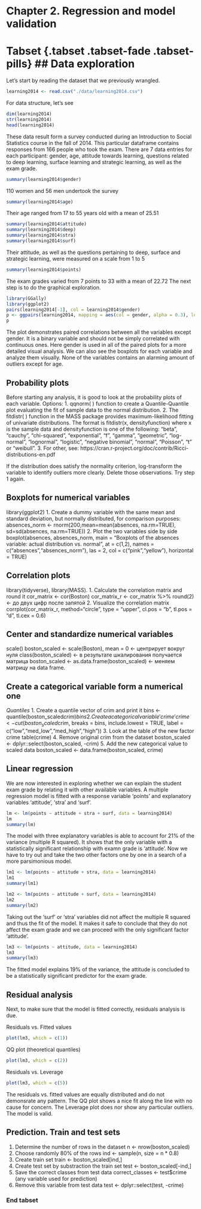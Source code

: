 # Chapter 2. Regression and model validation

# Tabset {.tabset .tabset-fade .tabset-pills} ## Data exploration
Let's start by reading the dataset that we previously wrangled.
```r
learning2014 <- read.csv("./data/learning2014.csv")
``` 

For data structure, let's see
```r
dim(learning2014)
str(learning2014)
head(learning2014)
``` 

These data result form a survey conducted during an Introduction to Social Statistics course in the fall of 2014. This particular dataframe contains responses from 166 people who took the exam. There are 7 data entries for each participant: gender, age, attitude towards learning, questions related to deep learning, surface learning and strategic learning, as well as the exam grade.

```r
summary(learning2014$gender)
``` 
110 women and 56 men undertook the survey
```r
summary(learning2014$age)
``` 
Their age ranged from 17 to 55 years old with a mean of 25.51
```r
summary(learning2014$attitude)
summary(learning2014$deep)
summary(learning2014$stra)
summary(learning2014$surf)
``` 
Their attitude, as well as the questions pertaining to deep, surface and strategic learning, were measured on a scale from 1 to 5
```r
summary(learning2014$points)
``` 
The exam grades varied from 7 points to 33 with a mean of 22.72
The next step is to do the graphical exploration.
```r
library(GGally)
library(ggplot2)
pairs(learning2014[-1], col = learning2014$gender)
p <- ggpairs(learning2014, mapping = aes(col = gender, alpha = 0.3), lower = list(combo = wrap("facethist", bins = 20)))
p
``` 

The plot demonstrates paired correlations between all the variables except gender. It is a binary variable and should not be simply correlated with continuous ones. Here gender is used in all of the paired plots for a more detailed visual analysis. We can also see the boxplots for each variable and analyze them visually. None of the variables contains an alarming amount of outliers except for age.

## Probability plots
Before starting any analysis, it is good to look at the probability plots of each variable.
Options:
1. qqnorm( ) function to create a Quantile-Quantile plot evaluating the fit of sample data to the normal distribution.
2. The fitdistr( ) function in the MASS package provides maximum-likelihood fitting of univariate distributions. The format is fitdistr(x, densityfunction) where x is the sample data and densityfunction is one of the following: "beta", "cauchy", "chi-squared", "exponential", "f", "gamma", "geometric", "log-normal", "lognormal", "logistic", "negative binomial", "normal", "Poisson", "t" or "weibull".
3. For other, see: https://cran.r-project.org/doc/contrib/Ricci-distributions-en.pdf

If the distribution does satisfy the normality criterion, log-transform the variable to identify outliers more clearly.
Delete those observations.
Try step 1 again.

## Boxplots for numerical variables
library(ggplot2)
1. Create a dummy variable with the same mean and standard deviation, but normally distributed, for comparison purposes:
absences_norm <- rnorm(200,mean=mean(absences, na.rm=TRUE), sd=sd(absences, na.rm=TRUE))
2. Plot the two variables side by side
boxplot(absences, absences_norm, main = "Boxplots of the absences variable: actual distribution vs. normal", at = c(1,2), names = c("absences","absences_norm"), las = 2, col = c("pink","yellow"), horizontal = TRUE)

## Сorrelation plots
library(tidyverse), library(MASS).
1. Calculate the correlation matrix and round it
cor_matrix <- cor(Boston) 
cor_matrix_r <- cor_matrix %>% round(2)  <- до двух цифр после запятой
2. Visualize the correlation matrix
corrplot(cor_matrix_r, method="circle", type = "upper", cl.pos = "b", tl.pos = "d", tl.cex = 0.6)

## Сenter and standardize numerical variables
scale()
boston_scaled <- scale(Boston), mean = 0 <- центрирует вокруг нуля
class(boston_scaled) <- в результате шкалирования получается матрица
boston_scaled <- as.data.frame(boston_scaled) <- меняем матрицу на data frame.

## Create a categorical variable form a numerical one
*Quantiles*
1. Create a quantile vector of crim and print it
bins <- quantile(boston_scaled$crim)
bins
2. Create a categorical variable 'crime'
crime <- cut(boston_scaled$crim, breaks = bins, include.lowest = TRUE, label = c("low","med_low","med_high","high"))
3. Look at the table of the new factor crime
table(crime)
4. Remove original crim from the dataset
boston_scaled <- dplyr::select(boston_scaled, -crim)
5. Add the new categorical value to scaled data
boston_scaled <- data.frame(boston_scaled, crime)

## Linear regression
We are now interested in exploring whether we can explain the student exam grade by relating it with other available variables. A multiple regression model is fitted with a response variable 'points' and explanatory variables 'attitude', 'stra' and 'surf'.
```r
lm <- lm(points ~ attitude + stra + surf, data = learning2014)
lm
summary(lm)
``` 

The model with three explanatory variables is able to account for 21% of the variance (multiple R squared). It shows that the only variable with a statistically significant relationship with examn grade is 'attitude'. Now we have to try out and take the two other factors one by one in a search of a more parsimonious model.
```r
lm1 <- lm(points ~ attitude + stra, data = learning2014)
lm1
summary(lm1)

lm2 <- lm(points ~ attitude + surf, data = learning2014)
lm2
summary(lm2)
``` 

Taking out the 'surf' or 'stra' variables did not affect the multiple R squared and thus the fit of the model. It makes it safe to conclude that they do not affect the exam grade and we can proceed with the only significant factor 'attitude'.
```r
lm3 <- lm(points ~ attitude, data = learning2014)
lm3
summary(lm3)
``` 

The fitted model explains 19% of the variance, the attitude is concluded to be a statistically significant predictor for the exam grade.

## Residual analysis
Next, to make sure that the model is fitted correctly, residuals analysis is due.

Residuals vs. Fitted values
```r
plot(lm3, which = c(1))
``` 
QQ plot (theoretical quantiles)
```r
plot(lm3, which = c(2))
``` 
Residuals vs. Leverage
```r
plot(lm3, which = c(5))
``` 

The residuals vs. fitted values are equally distributed and do not demonsrate any pattern.
The QQ plot shows a nice fit along the line with no cause for concern.
The Leverage plot does nor show any particular outliers.  
The model is valid.

## Prediction. Train and test sets
1. Determine the number of rows in the dataset 
n <- nrow(boston_scaled)
2. Choose randomly 80% of the rows
ind <- sample(n,  size = n * 0.8)
3. Create train set
train <- boston_scaled[ind,]
4. Create test set by substraction the train set
test <- boston_scaled[-ind,]
5. Save the correct classes from test data
correct_classes <- test$crime (any variable used for prediction)
6. Remove this variable from test data
test <- dplyr::select(test, -crime)

### End tabset
